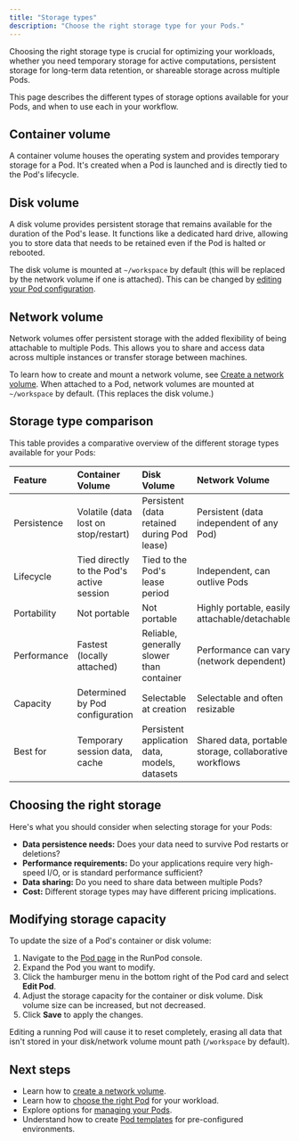 ```yaml
---
title: "Storage types"
description: "Choose the right storage type for your Pods."
---
```


Choosing the right storage type is crucial for optimizing your workloads, whether you need temporary storage for active computations, persistent storage for long-term data retention, or shareable storage across multiple Pods.

This page describes the different types of storage options available for your Pods, and when to use each in your workflow.

## Container volume

A container volume houses the operating system and provides temporary storage for a Pod. It's created when a Pod is launched and is directly tied to the Pod's lifecycle.

## Disk volume

A disk volume provides persistent storage that remains available for the duration of the Pod's lease. It functions like a dedicated hard drive, allowing you to store data that needs to be retained even if the Pod is halted or rebooted.

The disk volume is mounted at `~/workspace` by default (this will be replaced by the network volume if one is attached). This can be changed by [editing your Pod configuration](#modifying-storage-capacity).

## Network volume

Network volumes offer persistent storage with the added flexibility of being attachable to multiple Pods. This allows you to share and access data across multiple instances or transfer storage between machines.

To learn how to create and mount a network volume, see [Create a network volume](/pods/storage/create-network-volumes). When attached to a Pod, network volumes are mounted at `~/workspace` by default. (This replaces the disk volume.)

## Storage type comparison

This table provides a comparative overview of the different storage types available for your Pods:

| Feature           | Container Volume                                                                 | Disk Volume                                                                                       | Network Volume                                                                                                         |
| :---------------- | :------------------------------------------------------------------------------- | :------------------------------------------------------------------------------------------------ | :--------------------------------------------------------------------------------------------------------------------- |
| Persistence       | Volatile (data lost on stop/restart)                                             | Persistent (data retained during Pod lease)                                                       | Persistent (data independent of any Pod)                                                                               |
| Lifecycle         | Tied directly to the Pod's active session                                         | Tied to the Pod's lease period                                                                     | Independent, can outlive Pods                                                                                          |
| Portability       | Not portable                                                                     | Not portable                                                                                      | Highly portable, easily attachable/detachable                                                                          |
| Performance       | Fastest (locally attached)                                                       | Reliable, generally slower than container                                                         | Performance can vary (network dependent)                                                                               |
| Capacity          | Determined by Pod configuration                                                  | Selectable at creation                                                                            | Selectable and often resizable                                                                                         |
| Best for          | Temporary session data, cache                                                   | Persistent application data, models, datasets                                                    | Shared data, portable storage, collaborative workflows                                                                |

## Choosing the right storage

Here's what you should consider when selecting storage for your Pods:

*   **Data persistence needs:** Does your data need to survive Pod restarts or deletions?
*   **Performance requirements:** Do your applications require very high-speed I/O, or is standard performance sufficient?
*   **Data sharing:** Do you need to share data between multiple Pods?
*   **Cost:** Different storage types may have different pricing implications.

## Modifying storage capacity

To update the size of a Pod's container or disk volume:

1. Navigate to the [Pod page](https://console.runpod.io/pod) in the RunPod console.
2. Expand the Pod you want to modify.
3. Click the hamburger menu in the bottom right of the Pod card and select **Edit Pod**.
4. Adjust the storage capacity for the container or disk volume. Disk volume size can be increased, but not decreased.
5. Click **Save** to apply the changes.

<Warning>

Editing a running Pod will cause it to reset completely, erasing all data that isn't stored in your disk/network volume mount path (`/workspace` by default). 

</Warning>

## Next steps

*   Learn how to [create a network volume](/pods/storage/create-network-volumes).
*   Learn how to [choose the right Pod](/pods/choose-a-pod) for your workload.
*   Explore options for [managing your Pods](/pods/manage-pods).
*   Understand how to create [Pod templates](/pods/templates/overview) for pre-configured environments.
